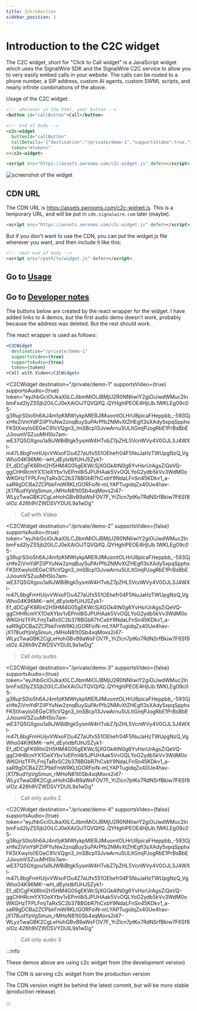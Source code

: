```yaml
---
title: Introduction
sidebar_position: 1
---
```


# Introduction to the C2C widget

The C2C widget, short for "Click to Call widget" is a JavaScript widget which uses the SignalWire SDK and the SignalWire C2C service to 
allow you to very easily embed calls in your website. The calls can be routed to a phone number, a SIP address, custom AI agents, custom SWML scripts, and
nearly infinite combinations of the above.

Usage of the C2C widget:

```html
<!-- wherever in the html, your button -->
<button id="callButton">Call</button>

<!-- end of body -->
<c2c-widget
  buttonId="callButton"
  callDetails='{"destination":"/private/demo-1","supportsVideo":true,"supportsAudio":true}'
  token="<token>"
></c2c-widget>

<script src="https://assets.swrooms.com/c2c-widget.js" defer></script>
```

![screenshot of the widget](./screenshot.png)

## CDN URL

The CDN URL is https://assets.swrooms.com/c2c-widget.js. This is a temporary URL, and will be put in `cdn.signalwire.com` later (maybe).

```html
<script src="https://assets.swrooms.com/c2c-widget.js" defer></script>
```

But if you don't want to use the CDN, you can put the widget.js file wherever you want, and then include it like this:

```html
<!-- near end of body -->
<script src="/path/to/widget.js" defer></script>
```


## Go to [Usage](usage/index.mdx)

## Go to [Developer notes](developer/index.mdx)


The buttons below are created by the react wrapper for the widget. 
I have added links to 4 demos, but the first audio demo doesn't work, probably because the address was deleted. But the rest should work.

The react wrapper is used as follows:

```jsx
<C2CWidget
  destination="/private/demo-1"
  supportsVideo={true}
  supportsAudio={true}
  token={token}
>Call with Video</C2CWidget>
```

<C2CWidget
  destination="/private/demo-1"
  supportsVideo={true}
  supportsAudio={true}
  token="eyJhbGciOiJkaXIiLCJlbmMiOiJBMjU2R0NNIiwiY2giOiJwdWMuc2lnbmFsd2lyZS5jb20iLCJ0eXAiOiJTQVQifQ..QYHghlPEOE4HjtJb.1WKLEg09c05-g3RujrS0io5h6AJ4mfpKMWtykpMIERJlMuomtOLHrU8picaFHeppbb_-593GjxHfeZiVmYdPZiIPYuNw2znqBuySuPArPfb2NMvXtZHEgfl3sXAdy5xpqSpphxFKStXwylo0EGeC91cVQgn3_lmSBcp13JvwArnu5ULltGmjPJogRbE1PrBsBbEJJioumVSZuuMH5lo7am-wE37Q5GXgou1a9iJWBiBtgk5ysmW4HTvbZ7pZHL5VcnWVy4V0OJL3J4WXl-m47L6bgFmHUijvVWxoFDu4Z7aUfx551OEhefr04F5NuJaHzTWUpgNzQ_VgWho04K96MK--wH_dEyIxtbfUHJSZyk1-Ef_dDCgFK6Rlnl2H5HM4G05gEKWcSjXGGk4tN0g6YvHsrUrAgsZiQeVQ-ggCHHRcmYX1OeXYbv1vEPml8i5JPUHAak5VvOQLYoG2ydb5kVv3WdM0oWKGHzTFPLFmjTaRxSC2b378BGbR7hCxbY9NdaLFnSn45KDkv1_a-saR9gDCBa2ZCPbkFmWRKLtGORFoiN-mLYAPTugidqZx40Ue4hav-jX178udYpVgSmun_rMHoN81t0Sb4xqMovs2i47-WLyzTwaGBK2CgLeHohGBvB9aWsFOV7F_YrZlcn7ptKo7RdNSrfBkiw7F6Sf8oIOz.426h9VZWDSVYDUIL9a1wDg"
>Call with Video</C2CWidget>

<C2CWidget
  destination="/private/demo-2"
  supportsVideo={false}
  supportsAudio={true}
  token="eyJhbGciOiJkaXIiLCJlbmMiOiJBMjU2R0NNIiwiY2giOiJwdWMuc2lnbmFsd2lyZS5jb20iLCJ0eXAiOiJTQVQifQ..QYHghlPEOE4HjtJb.1WKLEg09c05-g3RujrS0io5h6AJ4mfpKMWtykpMIERJlMuomtOLHrU8picaFHeppbb_-593GjxHfeZiVmYdPZiIPYuNw2znqBuySuPArPfb2NMvXtZHEgfl3sXAdy5xpqSpphxFKStXwylo0EGeC91cVQgn3_lmSBcp13JvwArnu5ULltGmjPJogRbE1PrBsBbEJJioumVSZuuMH5lo7am-wE37Q5GXgou1a9iJWBiBtgk5ysmW4HTvbZ7pZHL5VcnWVy4V0OJL3J4WXl-m47L6bgFmHUijvVWxoFDu4Z7aUfx551OEhefr04F5NuJaHzTWUpgNzQ_VgWho04K96MK--wH_dEyIxtbfUHJSZyk1-Ef_dDCgFK6Rlnl2H5HM4G05gEKWcSjXGGk4tN0g6YvHsrUrAgsZiQeVQ-ggCHHRcmYX1OeXYbv1vEPml8i5JPUHAak5VvOQLYoG2ydb5kVv3WdM0oWKGHzTFPLFmjTaRxSC2b378BGbR7hCxbY9NdaLFnSn45KDkv1_a-saR9gDCBa2ZCPbkFmWRKLtGORFoiN-mLYAPTugidqZx40Ue4hav-jX178udYpVgSmun_rMHoN81t0Sb4xqMovs2i47-WLyzTwaGBK2CgLeHohGBvB9aWsFOV7F_YrZlcn7ptKo7RdNSrfBkiw7F6Sf8oIOz.426h9VZWDSVYDUIL9a1wDg"
>Call only audio</C2CWidget>

<C2CWidget
  destination="/private/demo-3"
  supportsVideo={false}
  supportsAudio={true}
  token="eyJhbGciOiJkaXIiLCJlbmMiOiJBMjU2R0NNIiwiY2giOiJwdWMuc2lnbmFsd2lyZS5jb20iLCJ0eXAiOiJTQVQifQ..QYHghlPEOE4HjtJb.1WKLEg09c05-g3RujrS0io5h6AJ4mfpKMWtykpMIERJlMuomtOLHrU8picaFHeppbb_-593GjxHfeZiVmYdPZiIPYuNw2znqBuySuPArPfb2NMvXtZHEgfl3sXAdy5xpqSpphxFKStXwylo0EGeC91cVQgn3_lmSBcp13JvwArnu5ULltGmjPJogRbE1PrBsBbEJJioumVSZuuMH5lo7am-wE37Q5GXgou1a9iJWBiBtgk5ysmW4HTvbZ7pZHL5VcnWVy4V0OJL3J4WXl-m47L6bgFmHUijvVWxoFDu4Z7aUfx551OEhefr04F5NuJaHzTWUpgNzQ_VgWho04K96MK--wH_dEyIxtbfUHJSZyk1-Ef_dDCgFK6Rlnl2H5HM4G05gEKWcSjXGGk4tN0g6YvHsrUrAgsZiQeVQ-ggCHHRcmYX1OeXYbv1vEPml8i5JPUHAak5VvOQLYoG2ydb5kVv3WdM0oWKGHzTFPLFmjTaRxSC2b378BGbR7hCxbY9NdaLFnSn45KDkv1_a-saR9gDCBa2ZCPbkFmWRKLtGORFoiN-mLYAPTugidqZx40Ue4hav-jX178udYpVgSmun_rMHoN81t0Sb4xqMovs2i47-WLyzTwaGBK2CgLeHohGBvB9aWsFOV7F_YrZlcn7ptKo7RdNSrfBkiw7F6Sf8oIOz.426h9VZWDSVYDUIL9a1wDg"
>Call only audio 2</C2CWidget>

<C2CWidget
  destination="/private/demo-4"
  supportsVideo={false}
  supportsAudio={true}
  token="eyJhbGciOiJkaXIiLCJlbmMiOiJBMjU2R0NNIiwiY2giOiJwdWMuc2lnbmFsd2lyZS5jb20iLCJ0eXAiOiJTQVQifQ..QYHghlPEOE4HjtJb.1WKLEg09c05-g3RujrS0io5h6AJ4mfpKMWtykpMIERJlMuomtOLHrU8picaFHeppbb_-593GjxHfeZiVmYdPZiIPYuNw2znqBuySuPArPfb2NMvXtZHEgfl3sXAdy5xpqSpphxFKStXwylo0EGeC91cVQgn3_lmSBcp13JvwArnu5ULltGmjPJogRbE1PrBsBbEJJioumVSZuuMH5lo7am-wE37Q5GXgou1a9iJWBiBtgk5ysmW4HTvbZ7pZHL5VcnWVy4V0OJL3J4WXl-m47L6bgFmHUijvVWxoFDu4Z7aUfx551OEhefr04F5NuJaHzTWUpgNzQ_VgWho04K96MK--wH_dEyIxtbfUHJSZyk1-Ef_dDCgFK6Rlnl2H5HM4G05gEKWcSjXGGk4tN0g6YvHsrUrAgsZiQeVQ-ggCHHRcmYX1OeXYbv1vEPml8i5JPUHAak5VvOQLYoG2ydb5kVv3WdM0oWKGHzTFPLFmjTaRxSC2b378BGbR7hCxbY9NdaLFnSn45KDkv1_a-saR9gDCBa2ZCPbkFmWRKLtGORFoiN-mLYAPTugidqZx40Ue4hav-jX178udYpVgSmun_rMHoN81t0Sb4xqMovs2i47-WLyzTwaGBK2CgLeHohGBvB9aWsFOV7F_YrZlcn7ptKo7RdNSrfBkiw7F6Sf8oIOz.426h9VZWDSVYDUIL9a1wDg"
>Call only audio 3</C2CWidget>


:::info

These demos above are using c2c widget from (the development version)

<CommitHash /> 

The CDN is serving c2c widget from the production version 

<CdnCommitHash /> 

The CDN version might be behind the latest commit, but will be more stable (production release).

:::